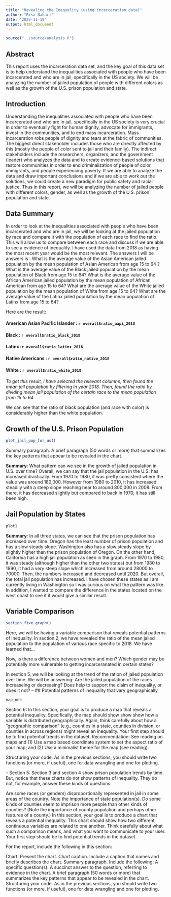 ```yaml
---
title: "Revealing the Inequality (using incarceration data)"
author: "Risa Nabari"
date: '2022-11-19'
output: html_document
---
```


```r
source("../source/analysis.R")
```

## Abstract 
This report uses the incarceration data set, and the key goal of this data set is to help understand the inequalities associated with people who have been incarcerated and who are in jail, specifically in the US society. We will be analyzing the number of jailed population of people with different colors as well as the growth of the U.S. prison population and state. 


## Introduction 

Understanding the inequalities associated with people who have been incarcerated and who are in jail, specifically in the US society is very crucial in order to eventually fight for human dignity, advocate for immigrants, invest in the communities, and to end mass incarceration. Mass incarceration robs people of dignity and tears at the fabric of communities. The biggest direct stakeholder includes those who are directly affected by this (mostly the people of color sent to jail and their family). The indirect stakeholders include the researchers, organizers, and the government (leader) who analyzes the data and to create evidence-based solutions that restore communities in order to end criminalization of people of color, immigrants, and people experiencing poverty. If we are able to analyze the data and draw important conclusions and if we are able to work out the solutions, we could create a new paradigm for public safety and racial justice. Thus in this report, we will be analyzing the number of jailed people with different colors, gender, as well as the growth of the U.S. prison population and state. 

## Data Summary 
In order to look at the inequalities associated with people who have been incarcerated and who are in jail, we will be looking at the jailed population by race and compare it with the population of each race to find the ratio. This will allow us to compare between each race and discuss if we are able to see a evidence of inequality. I have used the data from 2018 as having the most recent year would be the most relevant. 
The answers I will be answers is :  What is the average value of the Asian American jailed population by the mean population of Asian American from age 15 to 64 ? What is the average value of the Black jailed population by the mean population of Black from age 15 to 64?
What is the average value of the African American jailed population by the mean population of African American from age 15 to 64? What are the average value of the White jailed population by the mean population of White from age 15 to 64? What are the average value of the Latinx jailed population by the mean population of Latinx from age 15 to 64?

Here are the result:

#### **American Asian Pacific Islander : `r overall$ratio_aapi_2018`**

#### **Black : `r overall$ratio_black_2018`**

#### **Latinx :`r overall$ratio_latinx_2018`**

#### **Native Americans : `r overall$ratio_native_2018`**

#### **White : `r overall$ratio_white_2018`**

_To get this result, I have selected the relevant columns, then found the mean jail population by filtering in year 2018. Then, found the ratio by dividing mean jail population of the certain race to the mean population from 15 to 64_

We can see that the ratio of black population (and race with color) is considerably higher than the white population. 

## Growth of the U.S. Prison Population
``` r
plot_jail_pop_for_us()
```
Summary paragraph. A brief paragraph (50 words or more) that summarizes the key patterns that appear to be revealed in the chart.

**Summary**: What pattern can we see in the growth of jailed population in U.S. over time?
Overall, we can say that the jail population in the U.S. has increased drastically. From 1970 to 1980, it was pretty consistent where the value was around 180,000. However from 1980 to 2010, it has increased steadily with a steep slope reaching near to around 800,000 in 2008. From there, it has decreased slightly but compared to back in 1970, it has still been high. 

## Jail Population by States
``` r
plot1
```
**Summary**: In all three states, we can see that the prison population has increased over time. Oregon has the least number of prison population and has a slow steady slope. Washington also has a slow steady slope by slightly higher than the prison population of Oregon. On the other hand, California has a high jail population as seen in the graph. From 1970 to 1980, it was steady (although higher than the other two states) but from 1980 to 1990, it had a very steep slope which increased from around 28000 to 70000. Then, the numbers increased and decreased until 2020. But overall, the total jail population has increased. I have chosen these states as I am currently living in Washington so I was curious on what the pattern was like. In addition, I wanted to compare the difference in the states located on the west coast to see if it would give a similar result. 

## Variable Comparison
``` r
section_five_graph()
```

Here, we will be having a variable comparison that reveals potential patterns of inequality. 
In section 2, we have revealed the ratio of the mean jailed population to the population of 
various race specific to 2018. We have learned that...

Now, is there a difference between women and men? Which gender may be potentially 
more vulnerable to getting incarceranated in certain states?



In section 5, we will be looking at the trend of the ration of jailed 
population over time. We will be answering: Are the jailed population of the races increaseing or decreasing?
Does help to support the claim of inequality, or does it not? 
--
## Potential patterns of inequality that vary geographically
``` r
map_one
```

Section 6: <a map shows potential patterns of inequality that vary geographically>
  In this section, your goal is to produce a map that reveals a potential inequality.
Specifically, the map should show show show how a variable is distributed geographically. 
Again, think carefully about how a "geographic comparison" (e.g., counties in a state, counties in division, or counties in across regions) might reveal an inequality. 
Your first step should be to find potential trends in the dataset.  Recommendation: See reading on maps and (1)  Use a map based coordinate system to set the aspect ratio of your map; 
and (2) Use a minimalist theme for the map (see reading). 

Structuring your code. As in the previous sections, you should write two functions (or more, if useful), one for data wrangling and one for plotting.



--
Section 5: <variable comparison that reveals potential patterns of inequality>
Section 3 and section 4 show prison population trends by time. But, notice that these charts do not show patterns of inequality. They do not, for example, answer these kinds of questions:

Are some races (or genders) disproportionally represented in jail in some areas of the country. Note the importance of state population(s).
Do some kinds of counties seem to imprison more people than other kinds of counties? (Note the importance of county population and perhaps other features of a county.)
In this section, your goal is to produce a chart that reveals a potential inequality. This chart should show how two different continuous variables are related to one another. Think carefully about what such a comparison means, and what you want to communicate to your user. Your first step should be to find potential trends in the dataset.

For the report, include the following in this section: 

Chart. Present the chart.
Chart caption. Include a caption that names and briefly describes the chart.
Summary paragraph. Include the following: 
A specific question(s).
A succinct answer to the question, referring to evidence in the chart.
A brief paragraph (50 words or more) that summarizes the key patterns that appear to be revealed in the chart.
Structuring your code. As in the previous sections, you should write two functions (or more, if useful), one for data wrangling and one for plotting.